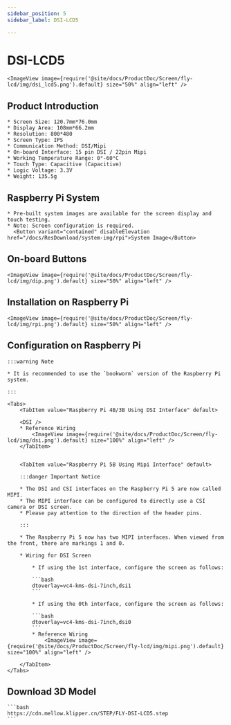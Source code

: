 ```yaml
---
sidebar_position: 5
sidebar_label: DSI-LCD5

---
```






# DSI-LCD5

    <ImageView image={require('@site/docs/ProductDoc/Screen/fly-lcd/img/dsi_lcd5.png').default} size="50%" align="left" />

## Product Introduction

    * Screen Size: 120.7mm*76.0mm
    * Display Area: 108mm*66.2mm
    * Resolution: 800*480
    * Screen Type: IPS
    * Communication Method: DSI/Mipi
    * On-board Interface: 15 pin DSI / 22pin Mipi
    * Working Temperature Range: 0°-60°C
    * Touch Type: Capacitive (Capacitive)
    * Logic Voltage: 3.3V
    * Weight: 135.5g

## Raspberry Pi System
    * Pre-built system images are available for the screen display and touch testing.
    * Note: Screen configuration is required.
      <Button variant="contained" disableElevation href="/docs/ResDownload/system-img/rpi">System Image</Button>

## On-board Buttons

    <ImageView image={require('@site/docs/ProductDoc/Screen/fly-lcd/img/dip.png').default} size="50%" align="left" />

## Installation on Raspberry Pi

    <ImageView image={require('@site/docs/ProductDoc/Screen/fly-lcd/img/rpi.png').default} size="50%" align="left" />

## Configuration on Raspberry Pi

    :::warning Note

    * It is recommended to use the `bookworm` version of the Raspberry Pi system.

    :::

    <Tabs>
        <TabItem value="Raspberry Pi 4B/3B Using DSI Interface" default>
        
        <DSI />
        * Reference Wiring
            <ImageView image={require('@site/docs/ProductDoc/Screen/fly-lcd/img/dsi.png').default} size="100%" align="left" />
        </TabItem>


        <TabItem value="Raspberry Pi 5B Using Mipi Interface" default>

        :::danger Important Notice

        * The DSI and CSI interfaces on the Raspberry Pi 5 are now called MIPI.
        * The MIPI interface can be configured to directly use a CSI camera or DSI screen.
        * Please pay attention to the direction of the header pins.

        :::

        * The Raspberry Pi 5 now has two MIPI interfaces. When viewed from the front, there are markings 1 and 0.

        * Wiring for DSI Screen

            * If using the 1st interface, configure the screen as follows:

            ```bash
            dtoverlay=vc4-kms-dsi-7inch,dsi1
            ```

            * If using the 0th interface, configure the screen as follows:

            ```bash
            dtoverlay=vc4-kms-dsi-7inch,dsi0
            ```
            * Reference Wiring
                <ImageView image={require('@site/docs/ProductDoc/Screen/fly-lcd/img/mipi.png').default} size="100%" align="left" />

        </TabItem>
    </Tabs>


## Download 3D Model

    ```bash
    https://cdn.mellow.klipper.cn/STEP/FLY-DSI-LCD5.step
    ```
